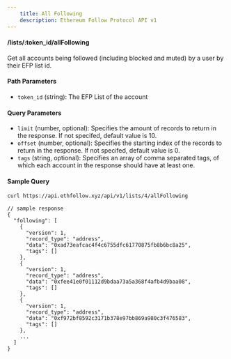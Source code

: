 ```yaml
---
    title: All Following
    description: Ethereum Follow Protocol API v1
---
```


#### /lists/\:token_id/allFollowing

Get all accounts being followed (including blocked and muted) by a user by their EFP list id.

#### Path Parameters

- `token_id` (string): The EFP List of the account

#### Query Parameters

- `limit` (number, optional): Specifies the amount of records to return in the response. If not specifed, default value is 10.
- `offset` (number, optional): Specifies the starting index of the records to return in the response. If not specifed, default value is 0.
- `tags` (string, optional): Specifies an array of comma separated tags, of which each account in the response should have at least one.

#### Sample Query

```sh
curl https://api.ethfollow.xyz/api/v1/lists/4/allFollowing
```

```jsonc
// sample response
{
  "following": [
    {
      "version": 1,
      "record_type": "address",
      "data": "0xad73eafcac4f4c6755dfc61770875fb8b6bc8a25",
      "tags": []
    },
    {
      "version": 1,
      "record_type": "address",
      "data": "0xfee41e0f01112d9bdaa73a5a368f4afb4d9baa08",
      "tags": []
    },
    {
      "version": 1,
      "record_type": "address",
      "data": "0xf972bf8592c3171b378e97bb869a980c3f476583",
      "tags": []
    },
    ...
  ]
}
```

